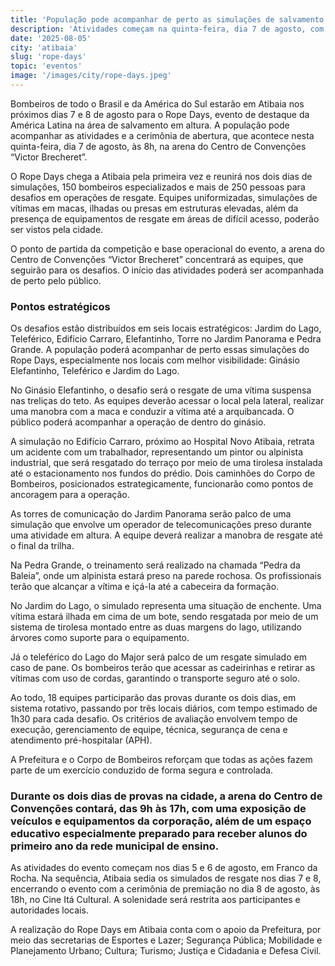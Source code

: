 ```yaml
---
title: 'População pode acompanhar de perto as simulações de salvamento em altura durante o Rope Days'
description: 'Atividades começam na quinta-feira, dia 7 de agosto, com cerimônia de abertura às 8h, no Centro de Convenções “Victor Brecheret”.'
date: '2025-08-05'
city: 'atibaia'
slug: 'rope-days'
topic: 'eventos'
image: '/images/city/rope-days.jpeg'
---
```


Bombeiros de todo o Brasil e da América do Sul estarão em Atibaia nos próximos dias 7 e 8 de agosto para o Rope Days, evento de destaque da América Latina na área de salvamento em altura. A população pode acompanhar as atividades e a cerimônia de abertura, que acontece nesta quinta-feira, dia 7 de agosto, às 8h, na arena do Centro de Convenções “Victor Brecheret”.

O Rope Days chega a Atibaia pela primeira vez e reunirá nos dois dias de simulações, 150 bombeiros especializados e mais de 250 pessoas para desafios em operações de resgate. Equipes uniformizadas, simulações de vítimas em macas, ilhadas ou presas em estruturas elevadas, além da presença de equipamentos de resgate em áreas de difícil acesso, poderão ser vistos pela cidade.

O ponto de partida da competição e base operacional do evento, a arena do Centro de Convenções “Victor Brecheret” concentrará as equipes, que seguirão para os desafios. O início das atividades poderá ser acompanhada de perto pelo público.

### Pontos estratégicos

Os desafios estão distribuídos em seis locais estratégicos: Jardim do Lago, Teleférico, Edifício Carraro, Elefantinho, Torre no Jardim Panorama e Pedra Grande. A população poderá acompanhar de perto essas simulações do Rope Days, especialmente nos locais com melhor visibilidade: Ginásio Elefantinho, Teleférico e Jardim do Lago.

No Ginásio Elefantinho, o desafio será o resgate de uma vítima suspensa nas treliças do teto. As equipes deverão acessar o local pela lateral, realizar uma manobra com a maca e conduzir a vítima até a arquibancada. O público poderá acompanhar a operação de dentro do ginásio.

A simulação no Edifício Carraro, próximo ao Hospital Novo Atibaia, retrata um acidente com um trabalhador, representando um pintor ou alpinista industrial, que será resgatado do terraço por meio de uma tirolesa instalada até o estacionamento nos fundos do prédio. Dois caminhões do Corpo de Bombeiros, posicionados estrategicamente, funcionarão como pontos de ancoragem para a operação.

As torres de comunicação do Jardim Panorama serão palco de uma simulação que envolve um operador de telecomunicações preso durante uma atividade em altura. A equipe deverá realizar a manobra de resgate até o final da trilha.

Na Pedra Grande, o treinamento será realizado na chamada “Pedra da Baleia”, onde um alpinista estará preso na parede rochosa. Os profissionais terão que alcançar a vítima e içá-la até a cabeceira da formação.

No Jardim do Lago, o simulado representa uma situação de enchente. Uma vítima estará ilhada em cima de um bote, sendo resgatada por meio de um sistema de tirolesa montado entre as duas margens do lago, utilizando árvores como suporte para o equipamento.

Já o teleférico do Lago do Major será palco de um resgate simulado em caso de pane. Os bombeiros terão que acessar as cadeirinhas e retirar as vítimas com uso de cordas, garantindo o transporte seguro até o solo.

Ao todo, 18 equipes participarão das provas durante os dois dias, em sistema rotativo, passando por três locais diários, com tempo estimado de 1h30 para cada desafio. Os critérios de avaliação envolvem tempo de execução, gerenciamento de equipe, técnica, segurança de cena e atendimento pré-hospitalar (APH).

A Prefeitura e o Corpo de Bombeiros reforçam que todas as ações fazem parte de um exercício conduzido de forma segura e controlada.

### Durante os dois dias de provas na cidade, a arena do Centro de Convenções contará, das 9h às 17h, com uma exposição de veículos e equipamentos da corporação, além de um espaço educativo especialmente preparado para receber alunos do primeiro ano da rede municipal de ensino.

As atividades do evento começam nos dias 5 e 6 de agosto, em Franco da Rocha. Na sequência, Atibaia sedia os simulados de resgate nos dias 7 e 8, encerrando o evento com a cerimônia de premiação no dia 8 de agosto, às 18h, no Cine Itá Cultural. A solenidade será restrita aos participantes e autoridades locais.

A realização do Rope Days em Atibaia conta com o apoio da Prefeitura, por meio das secretarias de Esportes e Lazer; Segurança Pública; Mobilidade e Planejamento Urbano; Cultura; Turismo; Justiça e Cidadania e Defesa Civil.
